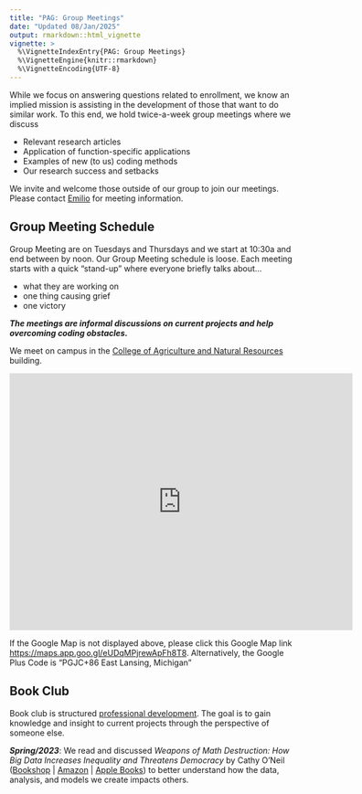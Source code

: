 ```yaml
---
title: "PAG: Group Meetings"
date: "Updated 08/Jan/2025"
output: rmarkdown::html_vignette
vignette: >
  %\VignetteIndexEntry{PAG: Group Meetings}
  %\VignetteEngine{knitr::rmarkdown}
  %\VignetteEncoding{UTF-8}
---
```


While we focus on answering questions related to enrollment, we know an implied mission is assisting in the development of those that want to do similar work. To this end, we hold twice-a-week group meetings where we discuss

 - Relevant research articles
 - Application of function-specific applications
 - Examples of new (to us) coding methods
 - Our research success and setbacks

We invite and welcome those outside of our group to join our meetings. Please contact [Emilio](mailto:emilio@msu.edu?subject=I%20want%20to%20attend%20PAG%20group%20meetings!) for meeting information.


## Group Meeting Schedule

Group Meeting are on Tuesdays and Thursdays and we start at 10:30a and end between by noon. Our Group Meeting schedule is loose. Each meeting starts with a quick "stand-up" where everyone briefly talks about...

  - what they are working on
  - one thing causing grief
  - one victory
  
_**The meetings are informal discussions on current projects and help overcoming coding obstacles.**_ 

We meet on campus in the [College of Agriculture and Natural Resources](http://www.canr.msu.edu/) building.

```{=html}
<iframe src="https://www.google.com/maps/embed?pb=!1m18!1m12!1m3!1d848.9459386054282!2d-84.47977596428866!3d42.73127061221654!2m3!1f0!2f0!3f0!3m2!1i1024!2i768!4f13.1!3m3!1m2!1s0x8822c259da888d63%3A0x1b8394537e6a634d!2sCollege%20of%20Agriculture%20and%20Natural%20Resources!5e0!3m2!1sen!2sus!4v1736345894281!5m2!1sen!2sus" width="600" height="450" style="border:0;" allowfullscreen="" loading="lazy" referrerpolicy="no-referrer-when-downgrade"></iframe>
```

If the Google Map is not displayed above, please click this Google Map link [https://maps.app.goo.gl/eUDqMPjrewApFh8T8](https://maps.app.goo.gl/eUDqMPjrewApFh8T8). Alternatively, the Google Plus Code is "PGJC+86 East Lansing, Michigan"

<!-- | Week of the Month | Tuesday | Thursday | -->
<!-- |:-----------------:|:-------:|:--------:| -->
<!-- | 1st               | General | Emilio   | -->
<!-- | 2nd               | General | Steve    | -->
<!-- | 3rd               | General | Seth     | -->
<!-- | 4th               | General | Social   | -->

  <!-- - The **Tuesday "General" meetings** are a catch-all for coding demonstrations, help solving research and coding conundrums, guest speakers, and administrative and management discussions.  -->
  <!-- - The **Thursday meetings** are an opportunity for each group member (see schedule below) to present an aspect of their project. -->
  <!-- - We meet in person for [book club](#BookClub) discussion and these meetings take the place of a predetermined Thursday meeting. Check the meeting schedule below for when and where book club meets. -->
  
  <!-- The fourth Thursday of each month allows the group to meet in-person for beverages and snacks if they can easily make it to -- or near -- campus. We also have the option to cancel the fourth Thursday meeting and make this decision during the fourth Tuesday meeting. -->


## Book Club {#BookClub}

Book club is structured [professional development](PAG_ProfessionalDevelopment.html). The goal is to gain knowledge and insight to current projects through the perspective of someone else.

_**Spring/2023**_: We read and discussed _Weapons of Math Destruction: How Big Data Increases Inequality and Threatens Democracy_ by Cathy O’Neil ([Bookshop](https://bookshop.org/p/books/weapons-of-math-destruction-how-big-data-increases-inequality-and-threatens-democracy-cathy-o-neil/11438502?ean=9780553418835) |  [Amazon](https://www.amazon.com/Weapons-Math-Destruction-Increases-Inequality/dp/0553418831/ref=sr_1_1?crid=2747LPMETBAPD) | [Apple Books](https://books.apple.com/us/book/weapons-of-math-destruction-how-big-data-increases/id1605146240)) to better understand how the data, analysis, and models we create impacts others.


